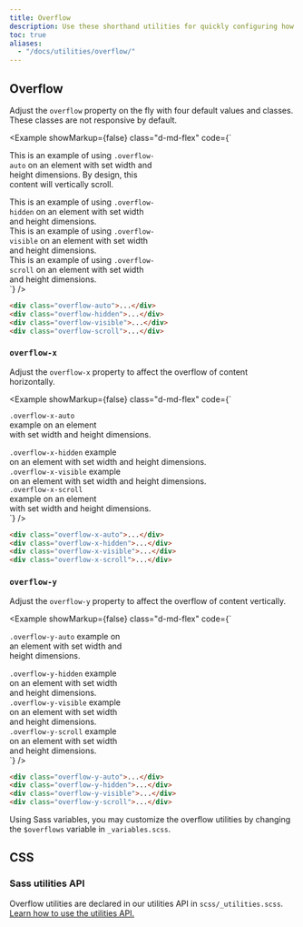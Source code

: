 ```yaml
---
title: Overflow
description: Use these shorthand utilities for quickly configuring how content overflows an element.
toc: true
aliases:
  - "/docs/utilities/overflow/"
---
```


## Overflow

Adjust the `overflow` property on the fly with four default values and classes. These classes are not responsive by default.

<Example showMarkup={false} class="d-md-flex" code={`<div class="overflow-auto p-3 mb-3 mb-md-0 me-md-3 border" style="max-width: 260px; max-height: 100px;" tabindex="0">
    This is an example of using <code>.overflow-auto</code> on an element with set width and height dimensions. By design, this content will vertically scroll.
  </div>
  <div class="overflow-hidden p-3 mb-3 mb-md-0 me-md-3 border" style="max-width: 260px; max-height: 100px;">
    This is an example of using <code>.overflow-hidden</code> on an element with set width and height dimensions.
  </div>
  <div class="overflow-visible p-3 mb-3 mb-md-0 me-md-3 border" style="max-width: 260px; max-height: 100px;">
    This is an example of using <code>.overflow-visible</code> on an element with set width and height dimensions.
  </div>
  <div class="overflow-scroll p-3 border" style="max-width: 260px; max-height: 100px;" tabindex="0">
    This is an example of using <code>.overflow-scroll</code> on an element with set width and height dimensions.
  </div>`} />

```html
<div class="overflow-auto">...</div>
<div class="overflow-hidden">...</div>
<div class="overflow-visible">...</div>
<div class="overflow-scroll">...</div>
```

### `overflow-x`

Adjust the `overflow-x` property to affect the overflow of content horizontally.

<Example showMarkup={false} class="d-md-flex" code={`<div class="overflow-x-auto p-3 mb-3 mb-md-0 me-md-3 w-100 border" style="max-width: 200px; max-height: 100px; white-space: nowrap;">
    <div><code>.overflow-x-auto</code> example on an element</div>
    <div> with set width and height dimensions.</div>
  </div>
  <div class="overflow-x-hidden p-3 mb-3 mb-md-0 me-md-3 w-100 border" style="max-width: 200px; max-height: 100px;white-space: nowrap;">
    <div><code>.overflow-x-hidden</code> example</div>
    <div>on an element with set width and height dimensions.</div>
  </div>
  <div class="overflow-x-visible p-3 mb-3 mb-md-0 me-md-3 w-100 border" style="max-width: 200px; max-height: 100px;white-space: nowrap;">
    <div><code>.overflow-x-visible</code> example </div>
    <div>on an element with set width and height dimensions.</div>
  </div>
  <div class="overflow-x-scroll p-3 bg-body w-100 border" style="max-width: 200px; max-height: 100px;white-space: nowrap;">
    <div><code>.overflow-x-scroll</code> example on an element</div>
    <div> with set width and height dimensions.</div>
  </div>`} />

```html
<div class="overflow-x-auto">...</div>
<div class="overflow-x-hidden">...</div>
<div class="overflow-x-visible">...</div>
<div class="overflow-x-scroll">...</div>
```

### `overflow-y`

Adjust the `overflow-y` property to affect the overflow of content vertically.

<Example showMarkup={false} class="d-md-flex" code={`<div class="overflow-y-auto p-3 mb-3 mb-md-0 me-md-3 w-100 border" style="max-width: 200px; max-height: 100px;">
    <code>.overflow-y-auto</code> example on an element with set width and height dimensions.
  </div>
  <div class="overflow-y-hidden p-3 mb-3 mb-md-0 me-md-3 w-100 border" style="max-width: 200px; max-height: 100px;">
    <code>.overflow-y-hidden</code> example on an element with set width and height dimensions.
  </div>
  <div class="overflow-y-visible p-3 mb-3 mb-md-0 me-md-3 w-100 border" style="max-width: 200px; max-height: 100px;">
    <code>.overflow-y-visible</code> example on an element with set width and height dimensions.
  </div>
  <div class="overflow-y-scroll p-3 w-100 border" style="max-width: 200px; max-height: 100px;">
    <code>.overflow-y-scroll</code> example on an element with set width and height dimensions.
  </div>`} />

```html
<div class="overflow-y-auto">...</div>
<div class="overflow-y-hidden">...</div>
<div class="overflow-y-visible">...</div>
<div class="overflow-y-scroll">...</div>
```

Using Sass variables, you may customize the overflow utilities by changing the `$overflows` variable in `_variables.scss`.

## CSS

### Sass utilities API

Overflow utilities are declared in our utilities API in `scss/_utilities.scss`. [Learn how to use the utilities API.]([[docsref:/utilities/api#using-the-api]])

<ScssDocs name="utils-overflow" file="scss/_utilities.scss" />
